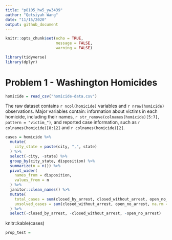 ```yaml
---
title: "p8105_hw5_yw3439"
author: "Qetsiyah Wang"
date: "11/15/2020"
output: github_document
---
```


```r
knitr::opts_chunk$set(echo = TRUE,
                      message = FALSE,
                      warning = FALSE)

library(tidyverse)
library(dplyr)
```

# Problem 1 - Washington Homicides

```r
homicide = read_csv("homicide-data.csv")
```
  The raw dataset contains `r ncol(homicide)` variables and `r nrow(homicide)` observations. Major variables contain: information about victims in each homicide, including their names, `r str_remove(colnames(homicide)[5:7], pattern = "victim_")`, and reported case information, such as `r colnames(homicide)[8:12]` and `r colnames(homicide)[2]`. 

```r

cases = homicide %>%
  mutate(
    city_state = paste(city, ",", state)
  ) %>%
  select(-city, -state) %>%
  group_by(city_state, disposition) %>%
  summarize(n = n()) %>%
  pivot_wider(
    names_from = disposition,
    values_from = n
  ) %>%
  janitor::clean_names() %>%
  mutate(
    total_cases = sum(closed_by_arrest, closed_without_arrest, open_no_arrest, na.rm = TRUE),
    unsolved_cases = sum(closed_without_arrest, open_no_arrest, na.rm = TRUE)
  ) %>%
  select(-closed_by_arrest, -closed_without_arrest, -open_no_arrest)

```
knitr::kable(cases)

```r

prop_test = 

```








